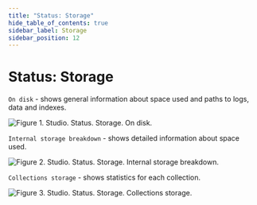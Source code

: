 ```yaml
---
title: "Status: Storage"
hide_table_of_contents: true
sidebar_label: Storage
sidebar_position: 12
---
```



# Status: Storage

`On disk` - shows general information about space used and paths to logs, data and indexes.

![Figure 1. Studio. Status. Storage. On disk.](./assets/status-storage-1.png)

`Internal storage breakdown` - shows detailed information about space used. 

![Figure 2. Studio. Status. Storage. Internal storage breakdown.](./assets/status-storage-2.png)

`Collections storage` - shows statistics for each collection.

![Figure 3. Studio. Status. Storage. Collections storage.](./assets/status-storage-3.png)

